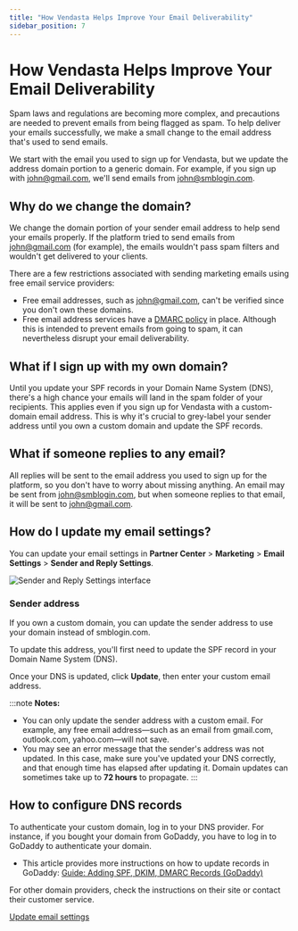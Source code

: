 ```yaml
---
title: "How Vendasta Helps Improve Your Email Deliverability"
sidebar_position: 7
---
```


# How Vendasta Helps Improve Your Email Deliverability

Spam laws and regulations are becoming more complex, and precautions are needed to prevent emails from being flagged as spam. To help deliver your emails successfully, we make a small change to the email address that's used to send emails.

We start with the email you used to sign up for Vendasta, but we update the address domain portion to a generic domain. For example, if you sign up with john@gmail.com, we'll send emails from john@smblogin.com.

## Why do we change the domain?

We change the domain portion of your sender email address to help send your emails properly. If the platform tried to send emails from john@gmail.com (for example), the emails wouldn't pass spam filters and wouldn't get delivered to your clients.

There are a few restrictions associated with sending marketing emails using free email service providers:

- Free email addresses, such as john@gmail.com, can't be verified since you don't own these domains.
- Free email address services have a [DMARC policy](https://dmarc.org/overview/) in place. Although this is intended to prevent emails from going to spam, it can nevertheless disrupt your email deliverability.

## What if I sign up with my own domain?

Until you update your SPF records in your Domain Name System (DNS), there's a high chance your emails will land in the spam folder of your recipients. This applies even if you sign up for Vendasta with a custom-domain email address. This is why it's crucial to grey-label your sender address until you own a custom domain and update the SPF records.

## What if someone replies to any email?

All replies will be sent to the email address you used to sign up for the platform, so you don't have to worry about missing anything. An email may be sent from john@smblogin.com, but when someone replies to that email, it will be sent to john@gmail.com.

## How do I update my email settings?

You can update your email settings in **Partner Center** > **Marketing** > **Email Settings** > **Sender and Reply Settings**.

![Sender and Reply Settings interface](/img/email-deliverability/sender-settings.jpg)

### Sender address

If you own a custom domain, you can update the sender address to use your domain instead of smblogin.com.

To update this address, you'll first need to update the SPF record in your Domain Name System (DNS).

Once your DNS is updated, click **Update**, then enter your custom email address.

:::note
**Notes:**
- You can only update the sender address with a custom email. For example, any free email address—such as an email from gmail.com, outlook.com, yahoo.com—will not save.
- You may see an error message that the sender's address was not updated. In this case, make sure you've updated your DNS correctly, and that enough time has elapsed after updating it. Domain updates can sometimes take up to **72 hours** to propagate.
:::

## How to configure DNS records

To authenticate your custom domain, log in to your DNS provider. For instance, if you bought your domain from GoDaddy, you have to log in to GoDaddy to authenticate your domain.

- This article provides more instructions on how to update records in GoDaddy: [Guide: Adding SPF, DKIM, DMARC Records (GoDaddy)](/products/reputation-management/adding-spf-dkim-dmarc-godaddy)

For other domain providers, check the instructions on their site or contact their customer service.

<div style={{ textAlign: 'center', marginTop: '2rem', marginBottom: '2rem' }}>
  <a
    href="https://partners.vendasta.com/campaign-settings"
    target="_blank"
    rel="noopener noreferrer"
    style={{
      fontSize: '16px',
      fontWeight: 'bold',
      color: '#ffffff',
      backgroundColor: '#33ace2',
      textDecoration: 'none',
      borderRadius: '5px',
      padding: '10px 30px 9px 30px',
      border: '1px solid #33ACE2',
      display: 'inline-block',
      textAlign: 'center'
    }}
  >
    Update email settings
  </a>
</div>